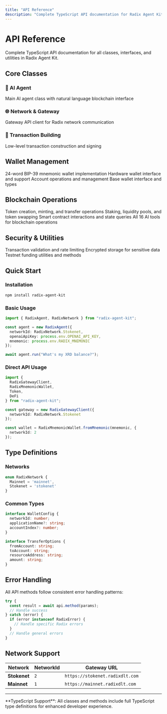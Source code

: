 ```yaml
---
title: "API Reference"
description: "Complete TypeScript API documentation for Radix Agent Kit"
---
```


# API Reference

Complete TypeScript API documentation for all classes, interfaces, and utilities in Radix Agent Kit.

## Core Classes

### 🤖 AI Agent
<Card title="RadixAgent" icon="robot" href="/api-reference/agent">
  Main AI agent class with natural language blockchain interface
</Card>

### 🌐 Network & Gateway
<Card title="RadixGatewayClient" icon="globe" href="/api-reference/gateway">
  Gateway API client for Radix network communication
</Card>

### 🔧 Transaction Building
<Card title="RadixTransactionBuilder" icon="tools" href="/api-reference/transaction-builder">
  Low-level transaction construction and signing
</Card>

## Wallet Management

<CardGroup cols={2}>
  <Card title="RadixMnemonicWallet" icon="key" href="/api-reference/mnemonic-wallet">
    24-word BIP-39 mnemonic wallet implementation
  </Card>
  <Card title="VaultWallet" icon="shield" href="/api-reference/vault-wallet">
    Hardware wallet interface and support
  </Card>
  <Card title="RadixAccount" icon="user" href="/api-reference/account">
    Account operations and management
  </Card>
  <Card title="RadixWallet Interface" icon="wallet" href="/api-reference/wallet-interface">
    Base wallet interface and types
  </Card>
</CardGroup>

## Blockchain Operations

<CardGroup cols={2}>
  <Card title="Token" icon="coins" href="/api-reference/token">
    Token creation, minting, and transfer operations
  </Card>
  <Card title="DeFi" icon="chart-line" href="/api-reference/defi">
    Staking, liquidity pools, and token swapping
  </Card>
  <Card title="Component" icon="code" href="/api-reference/component">
    Smart contract interactions and state queries
  </Card>
  <Card title="Tools" icon="robot" href="/api-reference/tools">
    All 16 AI tools for blockchain operations
  </Card>
</CardGroup>

## Security & Utilities

<CardGroup cols={2}>
  <Card title="TransactionSecurity" icon="shield-check" href="/api-reference/security">
    Transaction validation and rate limiting
  </Card>
  <Card title="SecureKeyStorage" icon="lock" href="/api-reference/key-storage">
    Encrypted storage for sensitive data
  </Card>
  <Card title="FaucetHelper" icon="droplet" href="/api-reference/faucet">
    Testnet funding utilities and methods
  </Card>
</CardGroup>

## Quick Start

### Installation
```bash
npm install radix-agent-kit
```

### Basic Usage
```typescript
import { RadixAgent, RadixNetwork } from "radix-agent-kit";

const agent = new RadixAgent({
  networkId: RadixNetwork.Stokenet,
  openaiApiKey: process.env.OPENAI_API_KEY,
  mnemonic: process.env.RADIX_MNEMONIC
});

await agent.run("What's my XRD balance?");
```

### Direct API Usage
```typescript
import { 
  RadixGatewayClient,
  RadixMnemonicWallet,
  Token,
  DeFi 
} from "radix-agent-kit";

const gateway = new RadixGatewayClient({ 
  networkId: RadixNetwork.Stokenet 
});

const wallet = RadixMnemonicWallet.fromMnemonic(mnemonic, {
  networkId: 2
});
```

## Type Definitions

### Networks
```typescript
enum RadixNetwork {
  Mainnet = 'mainnet',
  Stokenet = 'stokenet'
}
```

### Common Types
```typescript
interface WalletConfig {
  networkId: number;
  applicationName?: string;
  accountIndex?: number;
}

interface TransferOptions {
  fromAccount: string;
  toAccount: string;
  resourceAddress: string;
  amount: string;
}
```

## Error Handling

All API methods follow consistent error handling patterns:

```typescript
try {
  const result = await api.method(params);
  // Handle success
} catch (error) {
  if (error instanceof RadixError) {
    // Handle specific Radix errors
  }
  // Handle general errors
}
```

## Network Support

| Network | NetworkId | Gateway URL |
|---------|-----------|-------------|
| **Stokenet** | `2` | `https://stokenet.radixdlt.com` |
| **Mainnet** | `1` | `https://mainnet.radixdlt.com` |

---

<Note>
**TypeScript Support**: All classes and methods include full TypeScript type definitions for enhanced developer experience.
</Note> 